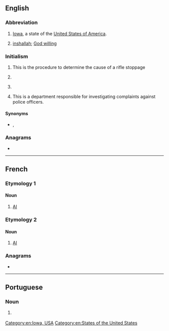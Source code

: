 {{also|Appendix:Variations of "ia"}}
==English==

===Abbreviation===
{{rfc-header|Abbreviation}}
{{head|en|abbreviation}}

# [[Iowa]], a state of the [[United States of America]].
# {{lb|en|Arabic English}} [[inshallah]]; [[God willing]]

===Initialism===
{{rfc-header|Initialism}}
{{en-initialism}}

# {{initialism of|immediate action|lang=en}} This is the procedure to determine the cause of a rifle stoppage
# {{initialism of|Institute of Arts|lang=en}}
# {{lb|en|computer}} {{initialism of|w:Information assurance|information assurance|lang=en}}
# {{lb|en|law enforcement}} {{initialism of|internal affairs|lang=en}} This is a department responsible for investigating complaints against police officers.

====Synonyms====
* {{sense|law enforcement}} {{l|en|IAD}}, {{l|en|IAB}}

===Anagrams===
* {{anagrams|en|A-I|AI|Ai|a.i.|ai}}

[[Category:en:Iowa, USA]]
[[Category:en:States of the United States]]

----

==French==

===Etymology 1===
{{initialism of|lang=fr|intelligence artificielle}}

====Noun====
{{fr-noun|f|-}}

# [[AI]] {{gloss|artificial intelligence}}

===Etymology 2===
{{initialism of|lang=fr|insémination artificielle}}

====Noun====
{{fr-noun|f|-}}

# [[AI]] {{gloss|artificial insemination}}

===Anagrams===
* {{l|fr|ai}}

----

==Portuguese==

===Noun===
{{pt-noun|f|-}}

# {{lb|pt|computing}} {{initialism of|inteligência artificial|lang=pt}} {{l|en|AI}}